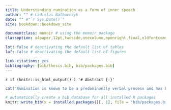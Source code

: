 ```yaml
--- 
title: Understanding rumination as a form of inner speech
author: "" # Ladislas Nalborczyk
date: "" #"`r Sys.Date()`"
site: bookdown::bookdown_site

documentclass: memoir # using the memoir package
classoption: a4paper,12pt,twoside,onecolumn,openright,final,oldfontcommands

lot: false # deactivating the default list of tables
lof: false # deactivating the default list of figures

link-citations: yes
bibliography: [bib/thesis.bib, bib/packages.bib]
---
```


`r if (knitr::is_html_output() ) '# Abstract {-}'`

```r
cat("Rumination is known to be a predominantly verbal process and has been proposed to be considered as such as a dysfunctional form of inner speech. On the other hand, research on the psychophysiology of inner speech revealed that the neural processes involved in overt speech and inner speech tend to be very similar. This is coherent with the idea that some forms of inner speech could be considered as a kind of simulation of overt speech, in the same way as imagined actions can be considered as the result of a simulation of the corresponding overt action (e.g., walking and imagined walking). In other words, the motor simulation hypothesis suggests that the speech motor system should be involved as well during inner speech production. The corollary hypothesis might be drawn, according to which the production of inner speech (and rumination) should be disrupted by a disruption of the speech motor system. We conducted a series of five studies aiming to probe the role of the speech motor system in rumination. Overall, our results highlight that although verbal rumination may be considered as a form of inner speech, it might not specifically involve the speech motor system. More precisely, we argue that rumination might be considered as a particularly strongly condensed form of inner speech that does not involve fully specified articulatory features. We discuss these findings in relation to the habit-goal framework of depressive rumination and we discuss the implications of these findings for theories of inner speech production.")
```

```r
# automatically create a bib database for all installed R packages
knitr::write_bib(x = installed.packages()[, 1], file = "bib/packages.bib")
```
